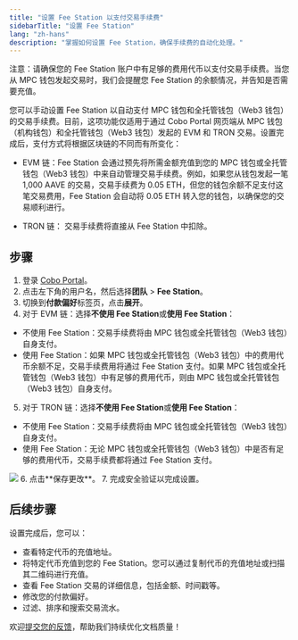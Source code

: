 ```yaml
---
title: "设置 Fee Station 以支付交易手续费"
sidebarTitle: "设置 Fee Station"
lang: "zh-hans"
description: "掌握如何设置 Fee Station，确保手续费的自动化处理。"
---
```


注意：请确保您的 Fee Station 账户中有足够的费用代币以支付交易手续费。当您从 MPC 钱包发起交易时，我们会提醒您 Fee Station 的余额情况，并告知是否需要充值。

您可以手动设置 Fee Station 以自动支付 MPC 钱包和全托管钱包（Web3 钱包）的交易手续费。目前，这项功能仅适用于通过 Cobo Portal 网页端从 MPC 钱包（机构钱包）和全托管钱包（Web3 钱包）发起的 EVM 和 TRON 交易。设置完成后，支付方式将根据区块链的不同而有所变化：

- EVM 链：Fee Station 会通过预先将所需金额充值到您的 MPC 钱包或全托管钱包（Web3 钱包）中来自动管理交易手续费。例如，如果您从钱包发起一笔 1,000 AAVE 的交易，交易手续费为 0.05 ETH，但您的钱包余额不足支付这笔交易费用，Fee Station 会自动将 0.05 ETH 转入您的钱包，以确保您的交易顺利进行。

- TRON 链： 交易手续费将直接从 Fee Station 中扣除。

## 步骤

1. 登录 [Cobo Portal](https://portal.cobo.com/login)。
2. 点击左下角的用户名，然后选择**团队** > **Fee Station**。
3. 切换到**付款偏好**标签页，点击**展开**。
4. 对于 EVM 链：选择**不使用 Fee Station**或**使用 Fee Station**：
- 不使用 Fee Station：交易手续费将由 MPC 钱包或全托管钱包（Web3 钱包）自身支付。
- 使用 Fee Station：如果 MPC 钱包或全托管钱包（Web3 钱包）中的费用代币余额不足，交易手续费用将通过 Fee Station 支付。如果 MPC 钱包或全托管钱包（Web3 钱包）中有足够的费用代币，则由 MPC 钱包或全托管钱包（Web3 钱包）自身支付。
5. 对于 TRON 链：选择**不使用 Fee Station**或**使用 Fee Station**：
- 不使用 Fee Station：交易手续费将由 MPC 钱包或全托管钱包（Web3 钱包）自身支付。
- 使用 Fee Station：无论 MPC 钱包或全托管钱包（Web3 钱包）中是否有足够的费用代币，交易手续费都将通过 Fee Station 支付。
<img src="/cn/images/fee-station/1.png" className="screenshot_full_screen"/>
6. 点击**保存更改**。
7. 完成安全验证以完成设置。

## 后续步骤

设置完成后，您可以：
- 查看特定代币的充值地址。
- 将特定代币充值到您的 Fee Station。您可以通过复制代币的充值地址或扫描其二维码进行充值。
- 查看 Fee Station 交易的详细信息，包括金额、时间戳等。
- 修改您的付款偏好。
- 过滤、排序和搜索交易流水。

<Tip>欢迎[提交您的反馈](https://forms.zohopublic.com/cobo/form/DocumentFeedbackForm/formperma/QvLOhxJv1_JMsJ-1dleZ8Itb_7rzN-LtgvsDdxosoVI?referrername=manuals)，帮助我们持续优化文档质量！</Tip>
